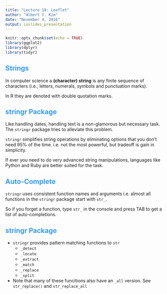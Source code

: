 ```yaml
---
title: "Lecture 18: Leaflet"
author: "Albert Y. Kim"
date: "November 4, 2016"
output: ioslides_presentation
---
```


<style>
h2 { 
 color: #3399ff;		
}
h3 { 
 color: #3399ff;		
}
slides > slide.backdrop {
  background: white;
}
</style>

```r
knitr::opts_chunk$set(echo = TRUE)
library(ggplot2)
library(dplyr)
library(tidyr)
```



## Strings

In computer science a **(character) string** is any finite sequence of characters (i.e.,
letters, numerals, symbols and punctuation marks).

In R they are denoted with double quotation marks.



## stringr Package

Like handling dates, handling text is a non-glamorous but necessary task.  The
`stringr` package tries to alleviate this problem.

`stringr` simplifies string operations by eliminating options that you don’t need 95% of 
the time. i.e. not the most powerful, but tradeoff is gain in simplicity. 

If ever you need to do very advanced string manipulations, languages like Python
and Ruby are better suited for the task.



## Auto-Complete

`stringr` uses consistent function names and arguments i.e. almost all functions
in the `stringr` package start with `str_`.

So if you forget a function, type `str_` in the console and press TAB to get a
list of auto-completions.




## stringr Package

* `stringr` provides pattern matching functions to `str`
    + `_detect`
    + `_locate`
    + `_extract`
    + `_match`
    + `_replace`
    + `_split`
* Note that many of these funcitions also have an `_all` version. See
`str_replace()` and `str_replace_all`


